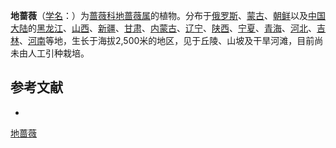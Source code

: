 {{Speciesbox
| name = 地蔷薇
| status = 
| status_system = 
| image =
| genus = Chamaerhodos
| species = erecta
| authority = (L.) Bunge
}}

'''地蔷薇'''（[[学名|学名]]：{{lang|la|''Chamaerhodos erecta''}}）为[[蔷薇科|蔷薇科]][[地蔷薇属|地蔷薇属]]的植物。分布于[[俄罗斯|俄罗斯]]、[[蒙古|蒙古]]、[[朝鲜|朝鲜]]以及[[中国大陆|中国大陆]]的[[黑龙江|黑龙江]]、[[山西|山西]]、[[新疆|新疆]]、[[甘肃|甘肃]]、[[内蒙古|内蒙古]]、[[辽宁|辽宁]]、[[陕西|陕西]]、[[宁夏|宁夏]]、[[青海|青海]]、[[河北|河北]]、[[吉林|吉林]]、[[河南|河南]]等地，生长于海拔2,500米的地区，见于丘陵、山坡及干旱河滩，目前尚未由人工引种栽培。

== 参考文献 ==
<div class="references-small">
* {{cite web| url =http://www.bioinfo.cn/db05/KmzwSpecies.php?action=view&id=18915| title =地蔷薇| work =《中国高等植物数据库全库》| publisher =中国科学院微生物研究所| author =昆明植物研究所| accessdate =2009-02-25| deadurl =yes| archiveurl =https://web.archive.org/web/20160305005555/http://www.bioinfo.cn/db05/KmzwSpecies.php?action=view&id=18915| archivedate =2016-03-05}}
</div>
{{Taxonbar|from=Q10928412}}

[[Category:地蔷薇属|地蔷薇]]


{{植物小作品}}